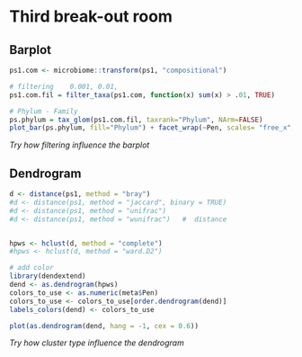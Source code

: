 # Third break-out room  

## Barplot
```r
ps1.com <- microbiome::transform(ps1, "compositional")

# filtering    0.001, 0.01,  
ps1.com.fil = filter_taxa(ps1.com, function(x) sum(x) > .01, TRUE)  

# Phylum - Family
ps.phylum = tax_glom(ps1.com.fil, taxrank="Phylum", NArm=FALSE)  
plot_bar(ps.phylum, fill="Phylum") + facet_wrap(~Pen, scales= "free_x", nrow=1)  


```


*Try how filtering influence the barplot*  


## Dendrogram
```r
d <- distance(ps1, method = "bray")
#d <- distance(ps1, method = "jaccard", binary = TRUE)
#d <- distance(ps1, method = "unifrac")  
#d <- distance(ps1, method = "wunifrac")   #  distance


hpws <- hclust(d, method = "complete")
#hpws <- hclust(d, method = "ward.D2")

# add color 
library(dendextend)
dend <- as.dendrogram(hpws)
colors_to_use <- as.numeric(meta$Pen)
colors_to_use <- colors_to_use[order.dendrogram(dend)]
labels_colors(dend) <- colors_to_use

plot(as.dendrogram(dend, hang = -1, cex = 0.6)) 

```

*Try how cluster type influence the dendrogram*   

